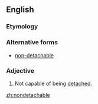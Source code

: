 ==English==
===Etymology===
{{prefix|non|detachable|lang=en}}

===Alternative forms===
* [[non-detachable]]

===Adjective===
{{en-adj|-}}
# Not capable of being [[detached]].

[[zh:nondetachable]]